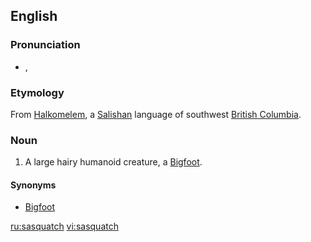 {{wikipedia}}
==English==

===Pronunciation===
*{{IPA|/ˈsæskwɒtʃ/ ''or'' /ˈsæskwætʃ/}}, {{SAMPA|/"s{skwQtS/ ''or'' /"s{skw{tS/}}

===Etymology===
From [[Halkomelem]], a [[Salishan]] language of southwest [[British Columbia]].

===Noun===
{{en-noun|es}}

# {{cryptozoology}} A large hairy humanoid creature, a [[Bigfoot]].

====Synonyms====
*[[Bigfoot]]

[[ru:sasquatch]]
[[vi:sasquatch]]